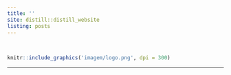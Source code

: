 ```yaml
---
title: ''
site: distill::distill_website
listing: posts
---
```


</br>

```r
knitr::include_graphics('imagem/logo.png', dpi = 300)  
```

<hr color="#1c3d86">
